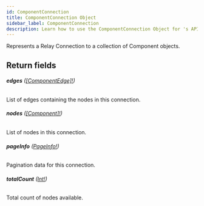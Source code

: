 ```yaml
---
id: ComponentConnection
title: ComponentConnection Object
sidebar_label: ComponentConnection
description: Learn how to use the ComponentConnection Object for 's API.
---
```


Represents a Relay Connection to a collection of Component objects.

## Return fields

###### <b>edges</b> ([[ComponentEdge]!](api/schema/object/ComponentEdge.mdx))

List of edges containing the nodes in this connection.

###### <b>nodes</b> ([[Component]!](api/schema/object/Component.mdx))

List of nodes in this connection.

###### <b>pageInfo</b> ([PageInfo!](api/schema/object/PageInfo.mdx))

Pagination data for this connection.

###### <b>totalCount</b> ([Int!](api/schema/scalar/Int.mdx))

Total count of nodes available.
